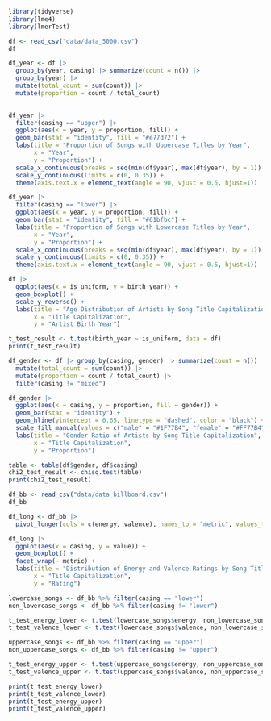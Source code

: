 ```r
library(tidyverse)
library(lme4)
library(lmerTest)
```
```r
df <- read_csv("data/data_5000.csv")
df
```

```r
df_year <- df |>
  group_by(year, casing) |> summarize(count = n()) |>
  group_by(year) |>
  mutate(total_count = sum(count)) |>
  mutate(proportion = count / total_count)

  
df_year |>
  filter(casing == "upper") |>
  ggplot(aes(x = year, y = proportion, fill)) +
  geom_bar(stat = "identity", fill = "#e77d72") +
  labs(title = "Proportion of Songs with Uppercase Titles by Year",
       x = "Year",
       y = "Proportion") +
  scale_x_continuous(breaks = seq(min(df$year), max(df$year), by = 1)) +
  scale_y_continuous(limits = c(0, 0.35)) +
  theme(axis.text.x = element_text(angle = 90, vjust = 0.5, hjust=1))

df_year |>
  filter(casing == "lower") |>
  ggplot(aes(x = year, y = proportion, fill)) +
  geom_bar(stat = "identity", fill = "#61bfbc") +
  labs(title = "Proportion of Songs with Lowercase Titles by Year",
       x = "Year",
       y = "Proportion") +
  scale_x_continuous(breaks = seq(min(df$year), max(df$year), by = 1)) +
  scale_y_continuous(limits = c(0, 0.35)) +
  theme(axis.text.x = element_text(angle = 90, vjust = 0.5, hjust=1))
```


```r
df |>
  ggplot(aes(x = is_uniform, y = birth_year)) +
  geom_boxplot() +
  scale_y_reverse() + 
  labs(title = "Age Distribution of Artists by Song Title Capitalization",
       x = "Title Capitalization",
       y = "Artist Birth Year")
```
```r
t_test_result <- t.test(birth_year ~ is_uniform, data = df)
print(t_test_result)
```

```r
df_gender <- df |> group_by(casing, gender) |> summarize(count = n()) |>
  mutate(total_count = sum(count)) |>
  mutate(proportion = count / total_count) |>
  filter(casing != "mixed")

df_gender |>
  ggplot(aes(x = casing, y = proportion, fill = gender)) +
  geom_bar(stat = "identity") +
  geom_hline(yintercept = 0.65, linetype = "dashed", color = "black") +
  scale_fill_manual(values = c("male" = "#1F77B4", "female" = "#FF77B4")) +
  labs(title = "Gender Ratio of Artists by Song Title Capitalization",
       x = "Title Capitalization",
       y = "Proportion")
```
```r
table <- table(df$gender, df$casing)
chi2_test_result <- chisq.test(table)
print(chi2_test_result)
```

```r
df_bb <- read_csv("data/data_billboard.csv")
df_bb
```

```r
df_long <- df_bb |>
  pivot_longer(cols = c(energy, valence), names_to = "metric", values_to = "value")

df_long |>
  ggplot(aes(x = casing, y = value)) +
  geom_boxplot() +
  facet_wrap(~ metric) +
  labs(title = "Distribution of Energy and Valence Ratings by Song Title Capitalization",
       x = "Title Capitalization",
       y = "Rating")
```
```r
lowercase_songs <- df_bb %>% filter(casing == "lower")
non_lowercase_songs <- df_bb %>% filter(casing != "lower")

t_test_energy_lower <- t.test(lowercase_songs$energy, non_lowercase_songs$energy)
t_test_valence_lower <- t.test(lowercase_songs$valence, non_lowercase_songs$valence)

uppercase_songs <- df_bb %>% filter(casing == "upper")
non_uppercase_songs <- df_bb %>% filter(casing != "upper")

t_test_energy_upper <- t.test(uppercase_songs$energy, non_uppercase_songs$energy)
t_test_valence_upper <- t.test(uppercase_songs$valence, non_uppercase_songs$valence)

print(t_test_energy_lower)
print(t_test_valence_lower)
print(t_test_energy_upper)
print(t_test_valence_upper)

```
